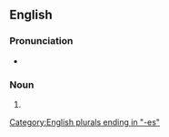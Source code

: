 ==English==

===Pronunciation===
* {{IPA|en|/ˈɡɹɪnt͡ʃɪz/}}

===Noun===
{{head|en|noun form}}

# {{plural of|en|grinch}}

[[Category:English plurals ending in "-es"]]